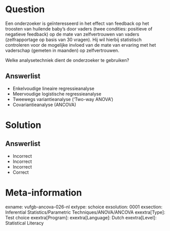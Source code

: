 Question
========

Een onderzoeker is geïnteresseerd in het effect van feedback op het troosten van huilende baby’s door vaders (twee condities: positieve of negatieve feedback) op de mate van zelfvertrouwen van vaders (zelfrapportage op basis van 30 vragen). Hij wil hierbij statistisch controleren voor de mogelijke invloed van de mate van ervaring met het vaderschap (gemeten in maanden) op zelfvertrouwen.

Welke analysetechniek dient de onderzoeker te gebruiken?
  
Answerlist
----------
* Enkelvoudige lineaire regressieanalyse
* Meervoudige logistische regressieanalyse
* Tweewegs variantieanalyse (‘Two-way ANOVA’)
* Covariantieanalyse (ANCOVA)

Solution
========

Answerlist
----------
* Incorrect
* Incorrect
* Incorrect
* Correct

Meta-information
================
exname: vufgb-ancova-026-nl
extype: schoice
exsolution: 0001
exsection: Inferential Statistics/Parametric Techniques/ANOVA/ANCOVA
exextra[Type]: Test choice
exextra[Program]: 
exextra[Language]: Dutch
exextra[Level]: Statistical Literacy
